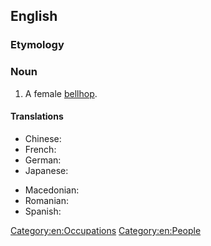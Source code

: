 ==English==

===Etymology===
{{compound|en|bell|girl}}

===Noun===
{{en-noun}}

# A female [[bellhop]].

====Translations====
{{trans-top|a female bellhop}}
* Chinese: {{t|cmn|女性服务生|tr=nǚxìng fúwùshēng}}
* French: {{t+|fr|chasseuse|f}}
* German: {{t+|de|Hotelpage|m|f}}
* Japanese: {{t|ja|ベルガール|tr=berugāru}}
{{trans-mid}}
* Macedonian: {{t|mk|портирка|f}}
* Romanian: {{t|ro|fată de serviciu|f}}
* Spanish: {{t+|es|botones|m|f}}
{{trans-bottom}}

[[Category:en:Occupations]]
[[Category:en:People]]